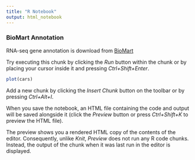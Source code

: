 ```yaml
---
title: "R Notebook"
output: html_notebook
---
```

### BioMart Annotation

RNA-seq gene annotation is download from [BioMart](http://www.ensembl.org/biomart/martview/b50484329e8deb4e57a659564604e9f5)  

Try executing this chunk by clicking the *Run* button within the chunk or by placing your cursor inside it and pressing *Ctrl+Shift+Enter*. 

```r
plot(cars)
```

Add a new chunk by clicking the *Insert Chunk* button on the toolbar or by pressing *Ctrl+Alt+I*.

When you save the notebook, an HTML file containing the code and output will be saved alongside it (click the *Preview* button or press *Ctrl+Shift+K* to preview the HTML file).

The preview shows you a rendered HTML copy of the contents of the editor. Consequently, unlike *Knit*, *Preview* does not run any R code chunks. Instead, the output of the chunk when it was last run in the editor is displayed.

